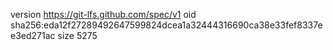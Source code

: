 version https://git-lfs.github.com/spec/v1
oid sha256:eda12f27289492647599824dcea1a32444316690ca38e33fef8337ee3ed271ac
size 5275
